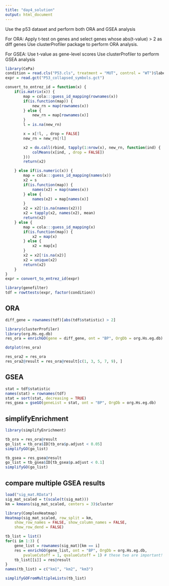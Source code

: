 ```yaml
---
title: "day4_solution"
output: html_document
---
```



Use the p53 dataset and perform both ORA and GSEA analysis

For ORA:
Apply t-test on genes and select genes whose abs(t-value) > 2 as diff genes
Use clusterProfiler package to perform ORA analysis.

For GSEA:
Use t-value as gene-level scores
Use clusterProfiler to perform GSEA analysis


```r
library(CePa)
condition = read.cls("P53.cls", treatment = "MUT", control = "WT")$label
expr = read.gct("P53_collapsed_symbols.gct")

convert_to_entrez_id = function(x) {
    if(is.matrix(x)) {
        map = cola:::guess_id_mapping(rownames(x))
        if(is.function(map)) {
            new_rn = map(rownames(x))
        } else {
            new_rn = map[rownames(x)]
        }
        l = is.na(new_rn)

        x = x[!l, , drop = FALSE]
        new_rn = new_rn[!l]

        x2 = do.call(rbind, tapply(1:nrow(x), new_rn, function(ind) {
            colMeans(x[ind, , drop = FALSE])
        }))
        return(x2)

    } else if(is.numeric(x)) {
        map = cola:::guess_id_mapping(names(x))
        x2 = s
        if(is.function(map)) {
            names(x2) = map(names(x))
        } else {
            names(x2) = map[names(x)]
        }
        x2 = x2[!is.na(names(x2))]
        x2 = tapply(x2, names(x2), mean)
        return(x2)
    } else {
        map = cola:::guess_id_mapping(x)
        if(is.function(map)) {
            x2 = map(x)
        } else {
            x2 = map[x]
        }
        x2 = x2[!is.na(x2)]
        x2 = unique(x2)
        return(x2)
    }
}
expr = convert_to_entrez_id(expr)
```


```r
library(genefilter)
tdf = rowttests(expr, factor(condition))
```

## ORA

```r
diff_gene = rownames(tdf)[abs(tdf$statistic) > 2]
```

```r
library(clusterProfiler)
library(org.Hs.eg.db)
res_ora = enrichGO(gene = diff_gene, ont = "BP", OrgDb = org.Hs.eg.db)
```


```r
dotplot(res_ora)
```


```r
res_ora2 = res_ora
res_ora2@result = res_ora@result[c(1, 3, 5, 7, 9), ]
```

## GSEA

```r
stat = tdf$statistic
names(stat) = rownames(tdf)
stat = sort(stat, decreasing = TRUE)
res_gsea = gseGO(geneList = stat, ont = "BP", OrgDb = org.Hs.eg.db)
```


## simplifyEnrichment

```r
library(simplifyEnrichment)

tb_ora = res_ora@result
go_list = tb_ora$ID[tb_ora$p.adjust < 0.05]
simplifyGO(go_list)
```

```r
tb_gsea = res_gsea@result
go_list = tb_gsea$ID[tb_gsea$p.adjust < 0.1]
simplifyGO(go_list)
```


## compare multiple GSEA results

```r
load("sig_mat.RData")
sig_mat_scaled = t(scale(t(sig_mat)))
km = kmeans(sig_mat_scaled, centers = 3)$cluster

library(ComplexHeatmap)
Heatmap(sig_mat_scaled, row_split = km, 
    show_row_names = FALSE, show_column_names = FALSE,
    show_row_dend = FALSE)
```


```r
tb_list = list()
for(i in 1:3) {
    gene_list = rownames(sig_mat)[km == i]
    res = enrichGO(gene_list, ont = "BP", OrgDb = org.Hs.eg.db, 
        pvalueCutoff = 1, qvalueCutoff = 1) # these two are important!
    tb_list[[i]] = res@result
}
names(tb_list) = c("km1", "km2", "km3")
```

```r
simplifyGOFromMultipleLists(tb_list)
```

